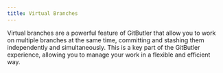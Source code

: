 ```yaml
---
title: Virtual Branches
---
```


Virtual branches are a powerful feature of GitButler that allow you to work on multiple branches at the same time, committing and stashing them independently and simultaneously. This is a key part of the GitButler experience, allowing you to manage your work in a flexible and efficient way.
